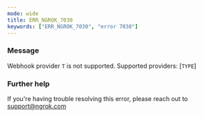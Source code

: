 ```yaml
---
mode: wide
title: ERR_NGROK_7030
keywords: ["ERR_NGROK_7030", "error 7030"]
---
```



### Message

Webhook provider `T` is not supported. Supported providers: [`TYPE`]

<ErrorDetails />

### Further help

If you're having trouble resolving this error, please reach out to [support@ngrok.com](mailto:support@ngrok.com?subject=Help%20with%20ERR_NGROK_7030)
